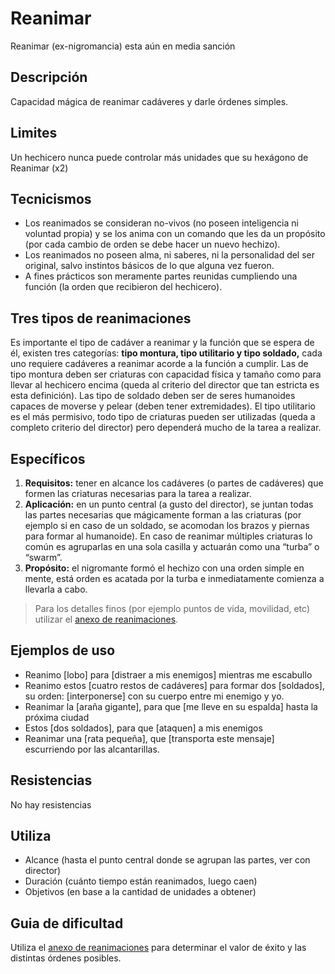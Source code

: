 
# Reanimar
<Callout type="warning">
  Reanimar (ex-nigromancia) esta aún en media sanción
</Callout>

## Descripción
Capacidad mágica de reanimar cadáveres y darle órdenes simples.

## Limites
Un hechicero nunca puede controlar más unidades que su hexágono de Reanimar (x2)

## Tecnicismos
- Los reanimados se consideran no-vivos (no poseen inteligencia ni voluntad propia) y se los anima con un comando que les da un propósito (por cada cambio de orden se debe hacer un nuevo hechizo).
- Los reanimados no poseen alma, ni saberes, ni la personalidad del ser original, salvo instintos básicos de lo que alguna vez fueron. 
- A fines prácticos son meramente partes reunidas cumpliendo una función (la orden que recibieron del hechicero).

## Tres tipos de reanimaciones
Es importante el tipo de cadáver a reanimar y la función que se espera de él, existen tres categorías: 
**tipo montura, tipo utilitario y tipo soldado,** cada uno requiere cadáveres a reanimar acorde 
a la función a cumplir. Las de tipo montura deben ser criaturas con capacidad física y 
tamaño como para llevar al hechicero encima (queda al criterio del director que tan 
estricta es esta definición). Las tipo de soldado deben ser de seres humanoides 
capaces de moverse y pelear (deben tener extremidades). El tipo utilitario es el 
más permisivo, todo tipo de criaturas pueden ser utilizadas (queda a completo 
criterio del director) pero dependerá mucho de la tarea a realizar.

## Específicos

1. **Requisitos:** tener en alcance los cadáveres (o partes de cadáveres) que formen las criaturas necesarias para la tarea a realizar.
2. **Aplicación:** en un punto central (a gusto del director), se juntan todas las partes necesarias que mágicamente forman a las criaturas (por ejemplo si en caso de un soldado, se acomodan los brazos y piernas para formar al humanoide). En caso de reanimar múltiples criaturas lo común es agruparlas en una sola casilla y actuarán como una “turba” o “swarm”.
3. **Propósito:** el nigromante formó el hechizo con una orden simple en mente, está orden es acatada por la turba e inmediatamente comienza a llevarla a cabo. 

> Para los detalles finos (por ejemplo puntos de vida, movilidad, etc) utilizar el [anexo de reanimaciones](/docs/list-annex/reanimate).

## Ejemplos de uso
- Reanimo [lobo] para [distraer a mis enemigos] mientras me escabullo
- Reanimo estos [cuatro restos de cadáveres] para formar dos [soldados], su orden: [interponerse] con su cuerpo entre mi enemigo y yo.
- Reanimar la [araña gigante], para que [me lleve en su espalda] hasta la próxima ciudad
- Estos [dos soldados], para que [ataquen] a mis enemigos
- Reanimar una [rata pequeña], que [transporta este mensaje] escurriendo por las alcantarillas.

## Resistencias
No hay resistencias

## Utiliza
- Alcance (hasta el punto central donde se agrupan las partes, ver con director)
- Duración (cuánto tiempo están reanimados, luego caen)
- Objetivos (en base a la cantidad de unidades a obtener)

## Guia de dificultad
Utiliza el [anexo de reanimaciones](/docs/list-annex/reanimate) para determinar el valor de éxito y las distintas órdenes posibles.
